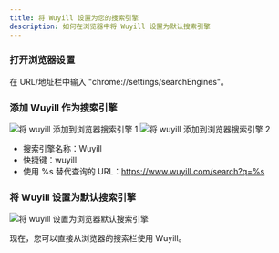 ```yaml
---
title: 将 Wuyill 设置为您的搜索引擎
description: 如何在浏览器中将 Wuyill 设置为默认搜索引擎
---
```


<Steps>

### 打开浏览器设置

在 URL/地址栏中输入 "chrome://settings/searchEngines"。

### 添加 Wuyill 作为搜索引擎

<img className="mt-4 overflow-hidden rounded-lg border" src="/images/doc/add-search-engine1.png" alt="将 wuyill 添加到浏览器搜索引擎 1" />

<img className="mt-4 overflow-hidden rounded-lg border" src="/images/doc/add-search-engine2.png" alt="将 wuyill 添加到浏览器搜索引擎 2" />

-   搜索引擎名称：Wuyill
-   快捷键：wuyill
-   使用 %s 替代查询的 URL：https://www.wuyill.com/search?q=%s

### 将 Wuyill 设置为默认搜索引擎

<img
    className="mt-4 overflow-hidden rounded-lg border"
    src="/images/doc/default-search-engine.png"
    alt="将 wuyill 设置为浏览器默认搜索引擎"
/>
</Steps>

现在，您可以直接从浏览器的搜索栏使用 Wuyill。
